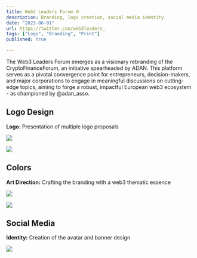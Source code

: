 ```yaml
---
title: Web3 Leaders Forum 🌐
description: Branding, logo creation, social media identity
date: "2023-06-01"
url: https://twitter.com/web3leaders_
tags: ["Logo", "Branding", "Print"]
published: true

---
```


The Web3 Leaders Forum emerges as a visionary rebranding of the CryptoFinanceForum, an initiative spearheaded by ADAN. This platform serves as a pivotal convergence point for entrepreneurs, decision-makers, and major corporations to engage in meaningful discussions on cutting-edge topics, aiming to forge a robust, impactful European web3 ecosystem - as championed by @adan_asso.

## Logo Design

**Logo:** Presentation of multiple logo proposals

![](/wlf-logo-1.webp)

![](/wlf-logo-2.webp)

## Colors

**Art Direction:** Crafting the branding with a web3 thematic essence

![](/wlf-logo.webp)

![](/wlf-logo-design.webp)

## Social Media

**Identity:** Creation of the avatar and banner design

![](/wlf-twitter.webp)
